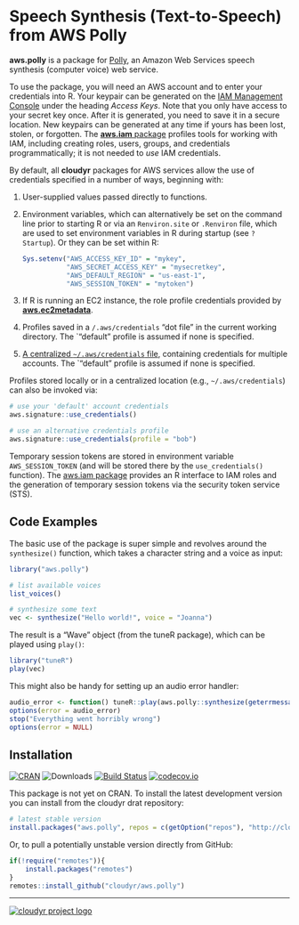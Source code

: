 # Speech Synthesis (Text-to-Speech) from AWS Polly

**aws.polly** is a package for [Polly](http://aws.amazon.com/documentation/polly), an Amazon Web Services speech synthesis (computer voice) web service.

To use the package, you will need an AWS account and to enter your credentials into R. Your keypair can be generated on the [IAM Management Console](https://aws.amazon.com/) under the heading *Access Keys*. Note that you only have access to your secret key once. After it is generated, you need to save it in a secure location. New keypairs can be generated at any time if yours has been lost, stolen, or forgotten. The [**aws.iam** package](https://github.com/cloudyr/aws.iam) profiles tools for working with IAM, including creating roles, users, groups, and credentials programmatically; it is not needed to *use* IAM credentials.

By default, all **cloudyr** packages for AWS services allow the use of credentials specified in a number of ways, beginning with:

 1. User-supplied values passed directly to functions.
 2. Environment variables, which can alternatively be set on the command line prior to starting R or via an `Renviron.site` or `.Renviron` file, which are used to set environment variables in R during startup (see `? Startup`). Or they can be set within R:
 
    ```R
    Sys.setenv("AWS_ACCESS_KEY_ID" = "mykey",
               "AWS_SECRET_ACCESS_KEY" = "mysecretkey",
               "AWS_DEFAULT_REGION" = "us-east-1",
               "AWS_SESSION_TOKEN" = "mytoken")
    ```
 3. If R is running an EC2 instance, the role profile credentials provided by [**aws.ec2metadata**](https://cran.r-project.org/package=aws.ec2metadata).
 4. Profiles saved in a `/.aws/credentials` "dot file" in the current working directory. The `"default" profile is assumed if none is specified.
 5. [A centralized `~/.aws/credentials` file](https://blogs.aws.amazon.com/security/post/Tx3D6U6WSFGOK2H/A-New-and-Standardized-Way-to-Manage-Credentials-in-the-AWS-SDKs), containing credentials for multiple accounts. The `"default" profile is assumed if none is specified.

Profiles stored locally or in a centralized location (e.g., `~/.aws/credentials`) can also be invoked via:

```R
# use your 'default' account credentials
aws.signature::use_credentials()

# use an alternative credentials profile
aws.signature::use_credentials(profile = "bob")
```

Temporary session tokens are stored in environment variable `AWS_SESSION_TOKEN` (and will be stored there by the `use_credentials()` function). The [aws.iam package](https://github.com/cloudyr/aws.iam/) provides an R interface to IAM roles and the generation of temporary session tokens via the security token service (STS).


## Code Examples

The basic use of the package is super simple and revolves around the `synthesize()` function, which takes a character string and a voice as input:

```r
library("aws.polly")

# list available voices
list_voices()

# synthesize some text
vec <- synthesize("Hello world!", voice = "Joanna")
```

The result is a "Wave" object (from the tuneR package), which can be played using `play()`:

```R
library("tuneR")
play(vec)
```

This might also be handy for setting up an audio error handler:

```R
audio_error <- function() tuneR::play(aws.polly::synthesize(geterrmessage(), voice = "Joanna"))
options(error = audio_error)
stop("Everything went horribly wrong")
options(error = NULL)
```


## Installation

[![CRAN](https://www.r-pkg.org/badges/version/aws.polly)](https://cran.r-project.org/package=aws.polly)
![Downloads](https://cranlogs.r-pkg.org/badges/aws.polly)
[![Build Status](https://travis-ci.org/cloudyr/aws.polly.png?branch=master)](https://travis-ci.org/cloudyr/aws.polly)
[![codecov.io](https://codecov.io/github/cloudyr/aws.polly/coverage.svg?branch=master)](https://codecov.io/github/cloudyr/aws.polly?branch=master)

This package is not yet on CRAN. To install the latest development version you can install from the cloudyr drat repository:

```R
# latest stable version
install.packages("aws.polly", repos = c(getOption("repos"), "http://cloudyr.github.io/drat"))
```

Or, to pull a potentially unstable version directly from GitHub:

```R
if(!require("remotes")){
    install.packages("remotes")
}
remotes::install_github("cloudyr/aws.polly")
```


---
[![cloudyr project logo](http://i.imgur.com/JHS98Y7.png)](https://github.com/cloudyr)

